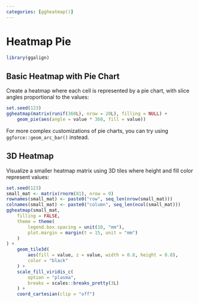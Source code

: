 ```yaml
---
categories: [ggheatmap()]
---
```


# Heatmap Pie

```r
library(ggalign)
```

## Basic Heatmap with Pie Chart
Create a heatmap where each cell is represented by a pie chart, with slice
angles proportional to the values:

```r
set.seed(123)
ggheatmap(matrix(runif(360L), nrow = 20L), filling = NULL) +
    geom_pie(aes(angle = value * 360, fill = value))
```

For more complex customizations of pie charts, you can try using `ggforce::geom_arc_bar()` instead.

## 3D Heatmap
Visualize a smaller heatmap matrix using 3D tiles where height and fill color represent values:

```r
set.seed(123)
small_mat <- matrix(rnorm(81), nrow = 9)
rownames(small_mat) <- paste0("row", seq_len(nrow(small_mat)))
colnames(small_mat) <- paste0("column", seq_len(ncol(small_mat)))
ggheatmap(small_mat,
    filling = FALSE,
    theme = theme(
        legend.box.spacing = unit(10, "mm"),
        plot.margin = margin(t = 15, unit = "mm")
    )
) +
    geom_tile3d(
        aes(fill = value, z = value, width = 0.8, height = 0.8),
        color = "black"
    ) +
    scale_fill_viridis_c(
        option = "plasma",
        breaks = scales::breaks_pretty(3L)
    ) +
    coord_cartesian(clip = "off")
```
